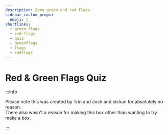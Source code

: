 ---
description: Some green and red flags.
sidebar_custom_props:
  emoji: 💚
shortlinks:
  - green-flags
  - red-flags
  - quiz
  - greenflags
  - flags
  - redflags
---


# Red & Green Flags Quiz

<RedGreenFlags />

:::info

Please note this was created by Trin and Josh and kishan for absolutely no reason.  
There also wasn't a reason for making this box other than wanting to try make a box.

:::
